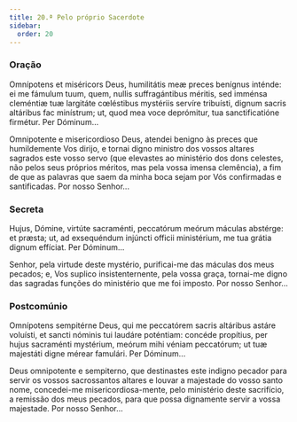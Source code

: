```yaml
---
title: 20.ª Pelo próprio Sacerdote
sidebar:
  order: 20
---
```


### Oração

<div class="side-by-side not-content">

Omnípotens et miséricors Deus, humilitátis meæ preces benígnus inténde: ei me fámulum tuum, quem, nullis suffragántibus méritis, sed imménsa cleméntiæ tuæ largitáte cœléstibus mystériis servíre tribuísti, dignum sacris altáribus fac minístrum; ut, quod mea voce deprómitur, tua sanctificatióne firmétur. Per Dóminum...

Omnipotente e misericordioso Deus, atendei benigno às preces que humildemente Vos dirijo, e tornai digno ministro dos vossos altares sagrados este vosso servo (que elevastes ao ministério dos dons celestes, não pelos seus próprios méritos, mas pela vossa imensa clemência), a fim de que as palavras que saem da minha boca sejam por Vós confirmadas e santificadas. Por nosso Senhor...

</div>

### Secreta

<div class="side-by-side not-content">

Hujus, Dómine, virtúte sacraménti, peccatórum meórum máculas abstérge: et præsta; ut, ad exsequéndum injúncti officii ministérium, me tua grátia dignum effíciat. Per Dóminum...

Senhor, pela virtude deste mystério, purificai-me das máculas dos meus pecados; e, Vos suplico insistenternente, pela vossa graça, tornai-me digno das sagradas funções do ministério que me foi imposto. Por nosso Senhor...

</div>

### Postcomúnio

<div class="side-by-side not-content">

Omnípotens sempitérne Deus, qui me peccatórem sacris altáribus astáre voluísti, et sancti nóminis tui laudáre poténtiam: concéde propítius, per hujus sacraménti mystérium, meórum mihi véniam peccatórum; ut tuæ majestáti digne mérear famulári. Per Dóminum...

Deus omnipotente e sempiterno, que destinastes este indigno pecador para servir os vossos sacrossantos altares e louvar a majestade do vosso santo nome, concedei-me misericordiosa-mente, pelo ministério deste sacrifício, a remissão dos meus pecados, para que possa dignamente servir a vossa majestade. Por nosso Senhor...

</div>
